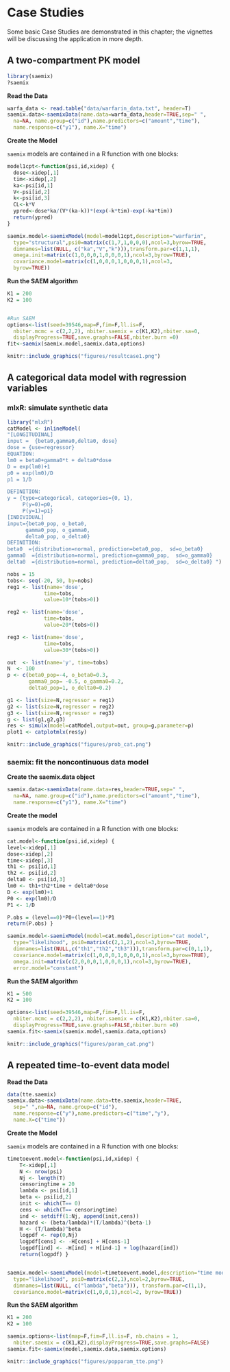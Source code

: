 # Case Studies  {#casestudies}

Some basic Case Studies are demonstrated in this chapter; the vignettes will be discussing the application in more depth. 



<!-- saemix vignette -->

## A two-compartment PK model

```r
library(saemix)
?saemix
```


 **Read the Data**


```r
warfa_data <- read.table("data/warfarin_data.txt", header=T)
saemix.data<-saemixData(name.data=warfa_data,header=TRUE,sep=" ",
  na=NA, name.group=c("id"),name.predictors=c("amount","time"),
  name.response=c("y1"), name.X="time")
```
**Create the Model**

`saemix` models are contained in a R function with one blocks:

```r
model1cpt<-function(psi,id,xidep) {
  dose<-xidep[,1]
  tim<-xidep[,2]
  ka<-psi[id,1]
  V<-psi[id,2]
  k<-psi[id,3]
  CL<-k*V
  ypred<-dose*ka/(V*(ka-k))*(exp(-k*tim)-exp(-ka*tim))
  return(ypred)
}

saemix.model<-saemixModel(model=model1cpt,description="warfarin",
  type="structural",psi0=matrix(c(1,7,1,0,0,0),ncol=3,byrow=TRUE,
  dimnames=list(NULL, c("ka","V","k"))),transform.par=c(1,1,1),
  omega.init=matrix(c(1,0,0,0,1,0,0,0,1),ncol=3,byrow=TRUE),
  covariance.model=matrix(c(1,0,0,0,1,0,0,0,1),ncol=3,
  byrow=TRUE))

```

**Run the SAEM algorithm**

```r
K1 = 200
K2 = 100


#Run SAEM
options<-list(seed=39546,map=F,fim=F,ll.is=F,
  nbiter.mcmc = c(2,2,2), nbiter.saemix = c(K1,K2),nbiter.sa=0,
  displayProgress=TRUE,save.graphs=FALSE,nbiter.burn =0)
fit<-saemix(saemix.model,saemix.data,options)


```

```r
knitr::include_graphics("figures/resultcase1.png")
```


## A categorical data model with regression variables

### mlxR: simulate synthetic data


```r
library("mlxR")
catModel <- inlineModel(
"[LONGITUDINAL]
input =  {beta0,gamma0,delta0, dose}
dose = {use=regressor}
EQUATION:
lm0 = beta0+gamma0*t + delta0*dose
D = exp(lm0)+1
p0 = exp(lm0)/D
p1 = 1/D

DEFINITION:
y = {type=categorical, categories={0, 1}, 
     P(y=0)=p0,
     P(y=1)=p1}
[INDIVIDUAL]
input={beta0_pop, o_beta0,
      gamma0_pop, o_gamma0,
      delta0_pop, o_delta0}
DEFINITION:
beta0  ={distribution=normal, prediction=beta0_pop,  sd=o_beta0}
gamma0  ={distribution=normal, prediction=gamma0_pop,  sd=o_gamma0}
delta0  ={distribution=normal, prediction=delta0_pop,  sd=o_delta0} ")

nobs = 15
tobs<- seq(-20, 50, by=nobs)
reg1 <- list(name='dose',
            time=tobs,
            value=10*(tobs>0))

reg2 <- list(name='dose',
            time=tobs,
            value=20*(tobs>0))

reg3 <- list(name='dose',
            time=tobs,
            value=30*(tobs>0))

out  <- list(name='y', time=tobs)
N  <- 100
p <- c(beta0_pop=-4, o_beta0=0.3, 
       gamma0_pop= -0.5, o_gamma0=0.2,
       delta0_pop=1, o_delta0=0.2)

g1 <- list(size=N,regressor = reg1)
g2 <- list(size=N,regressor = reg2)
g3 <- list(size=N,regressor = reg3)
g <- list(g1,g2,g3)
res <- simulx(model=catModel,output=out, group=g,parameter=p)
plot1 <- catplotmlx(res$y)
```

```r
knitr::include_graphics("figures/prob_cat.png")
```

### saemix: fit the noncontinuous data model
 
 **Create the saemix.data object**

```r
saemix.data<-saemixData(name.data=res,header=TRUE,sep=" ",
  na=NA, name.group=c("id"),name.predictors=c("amount","time"),
  name.response=c("y1"), name.X="time")
```
**Create the model**

`saemix` models are contained in a R function with one blocks:

```r
cat.model<-function(psi,id,xidep) {
level<-xidep[,1]
dose<-xidep[,2]
time<-xidep[,3]
th1 <- psi[id,1]
th2 <- psi[id,2]
delta0 <- psi[id,3]
lm0 <- th1+th2*time + delta0*dose
D <- exp(lm0)+1
P0 <- exp(lm0)/D
P1 <- 1/D

P.obs = (level==0)*P0+(level==1)*P1
return(P.obs) }

saemix.model<-saemixModel(model=cat.model,description="cat model",
  type="likelihood", psi0=matrix(c(2,1,2),ncol=3,byrow=TRUE,
  dimnames=list(NULL,c("th1","th2","th3"))),transform.par=c(0,1,1),
  covariance.model=matrix(c(1,0,0,0,1,0,0,0,1),ncol=3,byrow=TRUE),
  omega.init=matrix(c(2,0,0,0,1,0,0,0,1),ncol=3,byrow=TRUE),
  error.model="constant")

```

**Run the SAEM algorithm**

```r
K1 = 500
K2 = 100

options<-list(seed=39546,map=F,fim=F,ll.is=F,
  nbiter.mcmc = c(2,2,2), nbiter.saemix = c(K1,K2),nbiter.sa=0,
  displayProgress=TRUE,save.graphs=FALSE,nbiter.burn =0)
saemix.fit<-saemix(saemix.model,saemix.data,options)

```

```r
knitr::include_graphics("figures/param_cat.png")
```


## A repeated time-to-event data model



 **Read the Data**
```r
data(tte.saemix)
saemix.data<-saemixData(name.data=tte.saemix,header=TRUE,
  sep=" ",na=NA, name.group=c("id"),
  name.response=c("y"),name.predictors=c("time","y"),
  name.X=c("time"))
```
**Create the Model**

`saemix` models are contained in a R function with one blocks:

```r
timetoevent.model<-function(psi,id,xidep) {
	T<-xidep[,1]
	N <- nrow(psi)
	Nj <- length(T)
	censoringtime = 20
	lambda <- psi[id,1]
	beta <- psi[id,2]
	init <- which(T== 0)
	cens <- which(T== censoringtime)
	ind <- setdiff(1:Nj, append(init,cens))
	hazard <- (beta/lambda)*(T/lambda)^(beta-1)
	H <- (T/lambda)^beta
	logpdf <- rep(0,Nj)
	logpdf[cens] <- -H[cens] + H[cens-1]
	logpdf[ind] <- -H[ind] + H[ind-1] + log(hazard[ind])
	return(logpdf) }


saemix.model<-saemixModel(model=timetoevent.model,description="time model",
  type="likelihood", psi0=matrix(c(2,1),ncol=2,byrow=TRUE,
  dimnames=list(NULL, c("lambda","beta"))), transform.par=c(1,1),
  covariance.model=matrix(c(1,0,0,1),ncol=2, byrow=TRUE))

```

**Run the SAEM algorithm**

```r
K1 = 200
K2 = 100

saemix.options<-list(map=F,fim=F,ll.is=F, nb.chains = 1, 
  nbiter.saemix = c(K1,K2),displayProgress=TRUE,save.graphs=FALSE)
saemix.fit<-saemix(model,saemix.data,saemix.options)

```

```r
knitr::include_graphics("figures/popparam_tte.png")
```
